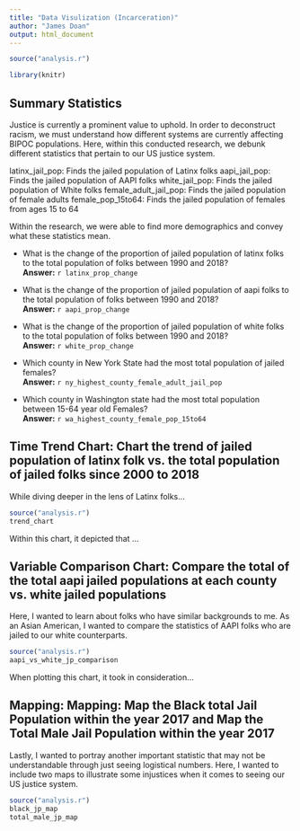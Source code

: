 ```yaml
---
title: "Data Visulization (Incarceration)"
author: "James Doan"
output: html_document
---
```


```r
source("analysis.r")

library(knitr)
```

## Summary Statistics

Justice is currently a prominent value to uphold. In order to deconstruct racism, we must understand how different systems are currently affecting BIPOC populations. Here, within this conducted research, we debunk different statistics that pertain to our US justice system.

latinx_jail_pop: Finds the jailed population of Latinx folks
aapi_jail_pop: Finds the jailed population of AAPI folks
white_jail_pop: Finds the jailed population of White folks
female_adult_jail_pop: Finds the jailed population of female adults
female_pop_15to64: Finds the jailed population of females from ages 15 to 64

Within the research, we were able to find more demographics and convey what these statistics mean.

* What is the change of the proportion of jailed population of latinx folks to the total population of folks between 1990 and 2018?
<br /> __Answer:__ `r latinx_prop_change`

* What is the change of the proportion of jailed population of aapi folks to the total population of folks between 1990 and 2018?
<br /> __Answer:__ `r aapi_prop_change`
* What is the change of the proportion of jailed population of white folks to the total population of folks between 1990 and 2018?
<br /> __Answer:__ `r white_prop_change`
* Which county in New York State had the most total population of jailed females?
<br /> __Answer:__ `r ny_highest_county_female_adult_jail_pop`
*  Which county in Washington state had the most total population between 15-64 year old Females?
<br /> __Answer:__ `r wa_highest_county_female_pop_15to64`

## Time Trend Chart: Chart the trend of jailed population of latinx folk vs. the total population of jailed folks since 2000 to 2018

While diving deeper in the lens of Latinx folks...

```r
source("analysis.r")
trend_chart
```

Within this chart, it depicted that ...


## Variable Comparison Chart: Compare the total of the total aapi jailed populations at each county vs. white jailed populations

Here, I wanted to learn about folks who have similar backgrounds to me. As an Asian American, I wanted to compare the statistics of AAPI folks who are jailed to our white counterparts.

```r
source("analysis.r")
aapi_vs_white_jp_comparison
```
When plotting this chart, it took in consideration...

## Mapping: Mapping: Map the Black total Jail Population within the year 2017 and Map the Total Male Jail Population within the year 2017

Lastly, I wanted to portray another important statistic that may not be understandable through just seeing logistical numbers. Here, I wanted to include two maps to illustrate some injustices when it comes to seeing our US justice system. 

```r
source("analysis.r")
black_jp_map
total_male_jp_map
```
